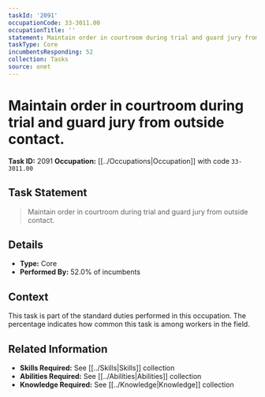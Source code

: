 ```yaml
---
taskId: '2091'
occupationCode: 33-3011.00
occupationTitle: ''
statement: Maintain order in courtroom during trial and guard jury from outside contact.
taskType: Core
incumbentsResponding: 52
collection: Tasks
source: onet
---
```

# Maintain order in courtroom during trial and guard jury from outside contact.

**Task ID:** 2091
**Occupation:** [[../Occupations|Occupation]] with code `33-3011.00`

## Task Statement

> Maintain order in courtroom during trial and guard jury from outside contact.

## Details

- **Type:** Core
- **Performed By:** 52.0% of incumbents

## Context

This task is part of the standard duties performed in this occupation. The percentage indicates how common this task is among workers in the field.

## Related Information

- **Skills Required:** See [[../Skills|Skills]] collection
- **Abilities Required:** See [[../Abilities|Abilities]] collection
- **Knowledge Required:** See [[../Knowledge|Knowledge]] collection
